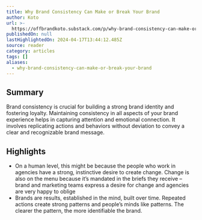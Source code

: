 ```yaml
---
title: Why Brand Consistency Can Make or Break Your Brand
author: Koto
url: >-
  https://offbrandkoto.substack.com/p/why-brand-consistency-can-make-or?utm_source=multiple-personal-recommendations-email&utm_medium=email&triedRedirect=true
publishedOn: null
lastHighlightedOn: 2024-04-17T13:44:12.485Z
source: reader
category: articles
tags: []
aliases:
  - why-brand-consistency-can-make-or-break-your-brand
---
```

## Summary

Brand consistency is crucial for building a strong brand identity and fostering loyalty. Maintaining consistency in all aspects of your brand experience helps in capturing attention and emotional connection. It involves replicating actions and behaviors without deviation to convey a clear and recognizable brand message.

## Highlights
- On a human level, this might be because the people who work in agencies have a strong, instinctive desire to create change. Change is also on the menu because it’s mandated in the briefs they receive – brand and marketing teams express a desire for change and agencies are very happy to oblige
- Brands are results, established in the mind, built over time. Repeated actions create strong patterns and people’s minds like patterns. The clearer the pattern, the more identifiable the brand.
